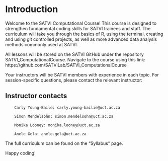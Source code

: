 # Introduction

Welcome to the SATVI Computational Course! This course is designed to strengthen fundamental coding skills for SATVI trainees and staff. The curriculum will take you through the basics of R, using the terminal, creating and using git controlled projects, as well as more advanced data analysis methods commonly used at SATVI. 

All lessons will be stored on the SATVI GitHub under the repository SATVI_ComputationalCourse. Navigate to the course using this link: https://github.com/SATVILab/SATVI_ComputationalCourse

Your instructors will be SATVI members with experience in each topic. For session-specific questions, please contact the relevant instructor:

## Instructor contacts

        Carly Young-Baile: carly.young-bailie@uct.ac.za

        Simon Mendelsohn: simon.mendelsohn@uct.ac.za

        Monika Looney: monika.looney@uct.ac.za
    
        Anele Gela: anele.gela@uct.ac.za

The full curriculum can be found on the "Syllabus" page.

Happy coding!




